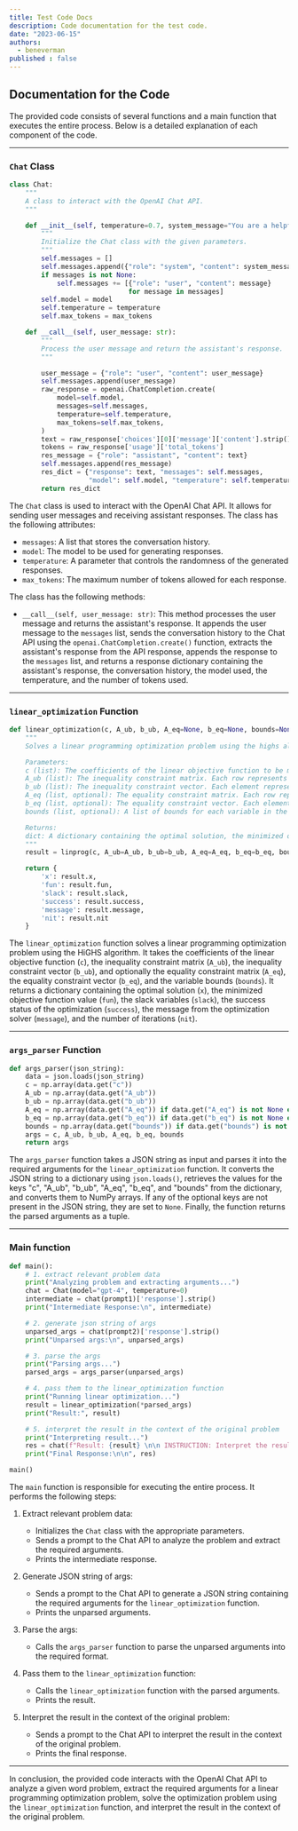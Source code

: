```yaml
---
title: Test Code Docs
description: Code documentation for the test code.
date: "2023-06-15"
authors:
  - beneverman
published : false
---
```


## Documentation for the Code

The provided code consists of several functions and a main function that executes the entire process. Below is a detailed explanation of each component of the code.

---

### `Chat` Class
```python
class Chat:
    """
    A class to interact with the OpenAI Chat API.
    """

    def __init__(self, temperature=0.7, system_message="You are a helpful assistant.", messages=None, model='gpt-3.5-turbo', max_tokens=2000):
        """
        Initialize the Chat class with the given parameters.
        """
        self.messages = []
        self.messages.append({"role": "system", "content": system_message})
        if messages is not None:
            self.messages += [{"role": "user", "content": message}
                              for message in messages]
        self.model = model
        self.temperature = temperature
        self.max_tokens = max_tokens

    def __call__(self, user_message: str):
        """
        Process the user message and return the assistant's response.
        """

        user_message = {"role": "user", "content": user_message}
        self.messages.append(user_message)
        raw_response = openai.ChatCompletion.create(
            model=self.model,
            messages=self.messages,
            temperature=self.temperature,
            max_tokens=self.max_tokens,
        )
        text = raw_response['choices'][0]['message']['content'].strip()
        tokens = raw_response['usage']['total_tokens']
        res_message = {"role": "assistant", "content": text}
        self.messages.append(res_message)
        res_dict = {"response": text, "messages": self.messages,
                    "model": self.model, "temperature": self.temperature, "tokens": tokens}
        return res_dict
```

The `Chat` class is used to interact with the OpenAI Chat API. It allows for sending user messages and receiving assistant responses. The class has the following attributes:

- `messages`: A list that stores the conversation history.
- `model`: The model to be used for generating responses.
- `temperature`: A parameter that controls the randomness of the generated responses.
- `max_tokens`: The maximum number of tokens allowed for each response.

The class has the following methods:

- `__call__(self, user_message: str)`: This method processes the user message and returns the assistant's response. It appends the user message to the `messages` list, sends the conversation history to the Chat API using the `openai.ChatCompletion.create()` function, extracts the assistant's response from the API response, appends the response to the `messages` list, and returns a response dictionary containing the assistant's response, the conversation history, the model used, the temperature, and the number of tokens used.

---

### `linear_optimization` Function
```python
def linear_optimization(c, A_ub, b_ub, A_eq=None, b_eq=None, bounds=None):
    """
    Solves a linear programming optimization problem using the highs algorithm.

    Parameters:
    c (list): The coefficients of the linear objective function to be minimized.
    A_ub (list): The inequality constraint matrix. Each row represents a constraint.
    b_ub (list): The inequality constraint vector. Each element represents the upper bound of the corresponding constraint.
    A_eq (list, optional): The equality constraint matrix. Each row represents a constraint.
    b_eq (list, optional): The equality constraint vector. Each element represents the required value of the corresponding constraint.
    bounds (list, optional): A list of bounds for each variable in the form (min, max).

    Returns:
    dict: A dictionary containing the optimal solution, the minimized objective function value, and the status of the optimization.
    """
    result = linprog(c, A_ub=A_ub, b_ub=b_ub, A_eq=A_eq, b_eq=b_eq, bounds=bounds, method='highs')

    return {
        'x': result.x,
        'fun': result.fun,
        'slack': result.slack,
        'success': result.success,
        'message': result.message,
        'nit': result.nit
    }
```

The `linear_optimization` function solves a linear programming optimization problem using the HiGHS algorithm. It takes the coefficients of the linear objective function (`c`), the inequality constraint matrix (`A_ub`), the inequality constraint vector (`b_ub`), and optionally the equality constraint matrix (`A_eq`), the equality constraint vector (`b_eq`), and the variable bounds (`bounds`). It returns a dictionary containing the optimal solution (`x`), the minimized objective function value (`fun`), the slack variables (`slack`), the success status of the optimization (`success`), the message from the optimization solver (`message`), and the number of iterations (`nit`).

---

### `args_parser` Function
```python
def args_parser(json_string):
    data = json.loads(json_string)
    c = np.array(data.get("c"))
    A_ub = np.array(data.get("A_ub"))
    b_ub = np.array(data.get("b_ub"))
    A_eq = np.array(data.get("A_eq")) if data.get("A_eq") is not None else None
    b_eq = np.array(data.get("b_eq")) if data.get("b_eq") is not None else None
    bounds = np.array(data.get("bounds")) if data.get("bounds") is not None else None
    args = c, A_ub, b_ub, A_eq, b_eq, bounds
    return args
```

The `args_parser` function takes a JSON string as input and parses it into the required arguments for the `linear_optimization` function. It converts the JSON string to a dictionary using `json.loads()`, retrieves the values for the keys "c", "A_ub", "b_ub", "A_eq", "b_eq", and "bounds" from the dictionary, and converts them to NumPy arrays. If any of the optional keys are not present in the JSON string, they are set to `None`. Finally, the function returns the parsed arguments as a tuple.

---

### Main function
```python
def main():
    # 1. extract relevant problem data
    print("Analyzing problem and extracting arguments...")
    chat = Chat(model="gpt-4", temperature=0)
    intermediate = chat(prompt1)['response'].strip()
    print("Intermediate Response:\n", intermediate)

    # 2. generate json string of args
    unparsed_args = chat(prompt2)['response'].strip()
    print("Unparsed args:\n", unparsed_args)

    # 3. parse the args
    print("Parsing args...")
    parsed_args = args_parser(unparsed_args)

    # 4. pass them to the linear_optimization function
    print("Running linear optimization...")
    result = linear_optimization(*parsed_args)
    print("Result:", result)

    # 5. interpret the result in the context of the original problem
    print("Interpreting result...")
    res = chat(f"Result: {result} \n\n INSTRUCTION: Interpret the result in the context of the problem. Only use data from the above result, do not infer any other data.")['response'].strip()
    print("Final Response:\n\n", res)

main()
```

The `main` function is responsible for executing the entire process. It performs the following steps:

1. Extract relevant problem data:
   - Initializes the `Chat` class with the appropriate parameters.
   - Sends a prompt to the Chat API to analyze the problem and extract the required arguments.
   - Prints the intermediate response.

2. Generate JSON string of args:
   - Sends a prompt to the Chat API to generate a JSON string containing the required arguments for the `linear_optimization` function.
   - Prints the unparsed arguments.

3. Parse the args:
   - Calls the `args_parser` function to parse the unparsed arguments into the required format.

4. Pass them to the `linear_optimization` function:
   - Calls the `linear_optimization` function with the parsed arguments.
   - Prints the result.

5. Interpret the result in the context of the original problem:
   - Sends a prompt to the Chat API to interpret the result in the context of the original problem.
   - Prints the final response.

---

In conclusion, the provided code interacts with the OpenAI Chat API to analyze a given word problem, extract the required arguments for a linear programming optimization problem, solve the optimization problem using the `linear_optimization` function, and interpret the result in the context of the original problem.